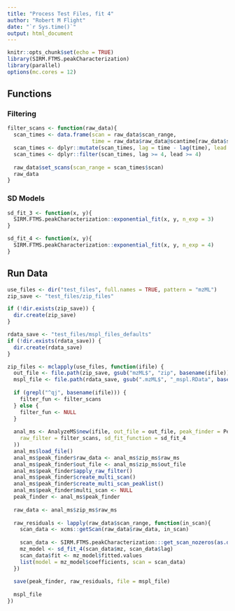 ```yaml
---
title: "Process Test Files, fit 4"
author: "Robert M Flight"
date: "`r Sys.time()`"
output: html_document
---
```


```r
knitr::opts_chunk$set(echo = TRUE)
library(SIRM.FTMS.peakCharacterization)
library(parallel)
options(mc.cores = 12)
```

## Functions

### Filtering

```r
filter_scans <- function(raw_data){
  scan_times <- data.frame(scan = raw_data$scan_range, 
                           time = raw_data$raw_data@scantime[raw_data$scan_range])
  scan_times <- dplyr::mutate(scan_times, lag = time - lag(time), lead = lead(time) - time)
  scan_times <- dplyr::filter(scan_times, lag >= 4, lead >= 4)
  
  raw_data$set_scans(scan_range = scan_times$scan)
  raw_data
}
```

### SD Models

```r
sd_fit_3 <- function(x, y){
  SIRM.FTMS.peakCharacterization::exponential_fit(x, y, n_exp = 3)
}

sd_fit_4 <- function(x, y){
  SIRM.FTMS.peakCharacterization::exponential_fit(x, y, n_exp = 4)
}
```

## Run Data

```r
use_files <- dir("test_files", full.names = TRUE, pattern = "mzML")
zip_save <- "test_files/zip_files"

if (!dir.exists(zip_save)) {
  dir.create(zip_save)
}

rdata_save <- "test_files/mspl_files_defaults"
if (!dir.exists(rdata_save)) {
  dir.create(rdata_save)
}

zip_files <- mclapply(use_files, function(ifile) {
  out_file <- file.path(zip_save, gsub("mzML$", "zip", basename(ifile)))
  mspl_file <- file.path(rdata_save, gsub(".mzML$", "_mspl.RData", basename(ifile)))
  
  if (grepl("^qj", basename(ifile))) {
    filter_fun <- filter_scans
  } else {
    filter_fun <- NULL
  }
  
  anal_ms <- AnalyzeMS$new(ifile, out_file = out_file, peak_finder = PeakFinder$new(
    raw_filter = filter_scans, sd_fit_function = sd_fit_4
  ))
  anal_ms$load_file()
  anal_ms$peak_finder$raw_data <- anal_ms$zip_ms$raw_ms
  anal_ms$peak_finder$out_file <- anal_ms$zip_ms$out_file
  anal_ms$peak_finder$apply_raw_filter()
  anal_ms$peak_finder$create_multi_scan()
  anal_ms$peak_finder$create_multi_scan_peaklist()
  anal_ms$peak_finder$multi_scan <- NULL
  peak_finder <- anal_ms$peak_finder
  
  raw_data <- anal_ms$zip_ms$raw_ms
  
  raw_residuals <- lapply(raw_data$scan_range, function(in_scan){
    scan_data <- xcms::getScan(raw_data$raw_data, in_scan)
    
    scan_data <- SIRM.FTMS.peakCharacterization:::get_scan_nozeros(as.data.frame(scan_data))
    mz_model <- sd_fit_4(scan_data$mz, scan_data$lag)
    scan_data$fit <- mz_model$fitted.values
    list(model = mz_model$coefficients, scan = scan_data)
  })
  
  save(peak_finder, raw_residuals, file = mspl_file)
  
  mspl_file
})
```

